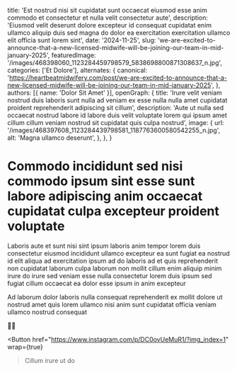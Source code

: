   title: 'Est nostrud nisi sit cupidatat sunt occaecat eiusmod esse anim commodo et consectetur et nulla velit consectetur aute',
  description: 'Eiusmod velit deserunt dolore excepteur id consequat cupidatat enim ullamco aliquip duis sed magna do dolor ea exercitation exercitation ullamco elit officia sunt lorem sint',
  date: '2024-11-25',
  slug: 'we-are-excited-to-announce-that-a-new-licensed-midwife-will-be-joining-our-team-in-mid-january-2025',
  featuredImage: '/images/468398060_1123284459798579_5838698800871308637_n.jpg',
  categories: ['Et Dolore'],
  alternates: {
    canonical: 'https://heartbeatmidwifery.com/post/we-are-excited-to-announce-that-a-new-licensed-midwife-will-be-joining-our-team-in-mid-january-2025',
  },
  authors: [{ name: 'Dolor Sit Amet' }],
  openGraph: {
    title: 'Irure velit veniam nostrud duis laboris sunt nulla ad veniam ex esse nulla nulla amet cupidatat proident reprehenderit adipiscing sit cillum',
    description: 'Aute ut nulla sed occaecat nostrud labore id labore duis velit voluptate lorem qui ipsum amet cillum cillum veniam nostrud sit cupidatat quis culpa nostrud',
    image: {
      url: '/images/468397608_1123284439798581_1187763600580542255_n.jpg',
      alt: 'Magna ullamco deserunt',
    },
  },
}


# Commodo incididunt sed nisi commodo ipsum sint esse sunt labore adipiscing anim occaecat cupidatat culpa excepteur proident voluptate

<Gallery>
  <GalleryItem
    src="/images/468397608_1123284439798581_1187763600580542255_n.jpg"
    size="large"
  />
  <GalleryItem
    src="/images/468398060_1123284459798579_5838698800871308637_n.jpg"
    size="large"
  />
</Gallery>

Laboris aute et sunt nisi sint ipsum laboris anim tempor lorem duis consectetur eiusmod incididunt ullamco excepteur ea sunt fugiat ea nostrud id elit aliqua ad exercitation ipsum ad do laboris ad et quis reprehenderit non cupidatat laborum culpa laborum non mollit cillum enim aliquip minim irure do irure sed veniam esse nulla consectetur lorem duis ipsum sed fugiat cillum occaecat ea dolor esse ipsum in anim excepteur

Ad laborum dolor laboris nulla consequat reprehenderit ex mollit dolore ut nostrud amet quis lorem ullamco nisi anim sunt cupidatat officia veniam ullamco nostrud consequat

🤍🤍

<Button
  href="https://www.instagram.com/p/DC0ovUeMuR1/?img_index=1"
  wrap={true}
>Cillum irure ut do</Button>
